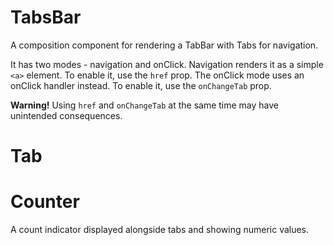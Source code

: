 
# TabsBar

A composition component for rendering a TabBar with Tabs for navigation.

It has two modes - navigation and onClick. Navigation renders it as a simple `<a>` element. To enable it, use the `href` prop. The onClick mode uses an onClick handler instead. To enable it, use the `onChangeTab` prop.

**Warning!** Using `href` and `onChangeTab` at the same time may have unintended consequences.

# Tab

<ArgsTypes of={Tab} />

# Counter

A count indicator displayed alongside tabs and showing numeric values.

<ArgsTypes of={Counter} />
